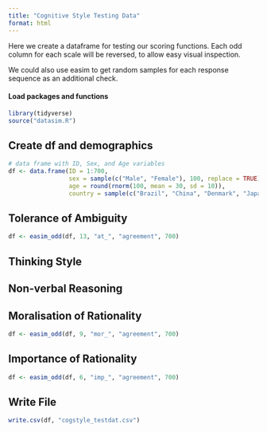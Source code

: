 ```yaml
---
title: "Cognitive Style Testing Data"
format: html
---
```


Here we create a dataframe for testing our scoring functions. Each odd column for each scale will be reversed, to allow easy visual inspection.

We could also use easim to get random samples for each response sequence as an additional check.

#### Load packages and functions


```r
library(tidyverse)
source("datasim.R")
```

## Create df and demographics

```r
# data frame with ID, Sex, and Age variables
df <- data.frame(ID = 1:700,
                 sex = sample(c("Male", "Female"), 100, replace = TRUE),
                 age = round(rnorm(100, mean = 30, sd = 10)), 
                 country = sample(c("Brazil", "China", "Denmark", "Japan", "UK", "USA"), 100, replace = TRUE))
```

## Tolerance of  Ambiguity

```r
df <- easim_odd(df, 13, "at_", "agreement", 700)
```

## Thinking Style

## Non-verbal  Reasoning

## Moralisation  of Rationality

```r
df <- easim_odd(df, 9, "mor_", "agreement", 700)

```

## Importance of Rationality

```r

df <- easim_odd(df, 6, "imp_", "agreement", 700)

```
## Write File

```r
write.csv(df, "cogstyle_testdat.csv")
```


